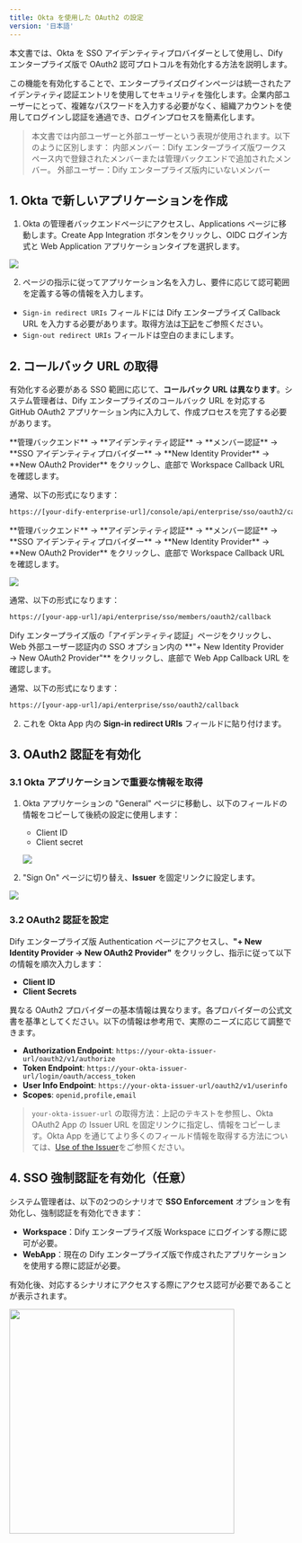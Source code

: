 ```yaml
---
title: Okta を使用した OAuth2 の設定
version: '日本語'
---
```


本文書では、Okta を SSO アイデンティティプロバイダーとして使用し、Dify エンタープライズ版で OAuth2 認可プロトコルを有効化する方法を説明します。

この機能を有効化することで、エンタープライズログインページは統一されたアイデンティティ認証エントリを使用してセキュリティを強化します。企業内部ユーザーにとって、複雑なパスワードを入力する必要がなく、組織アカウントを使用してログインし認証を通過でき、ログインプロセスを簡素化します。

> 本文書では内部ユーザーと外部ユーザーという表現が使用されます。以下のように区別します：
> 内部メンバー：Dify エンタープライズ版ワークスペース内で登録されたメンバーまたは管理バックエンドで追加されたメンバー。
> 外部ユーザー：Dify エンタープライズ版内にいないメンバー

## 1. Okta で新しいアプリケーションを作成

1. Okta の管理者バックエンドページにアクセスし、Applications ページに移動します。Create App Integration ボタンをクリックし、OIDC ログイン方式と Web Application アプリケーションタイプを選択します。

![](https://assets-docs.dify.ai/2025/02/21c12f61141314a3a942f3423086e5ef.png)

2. ページの指示に従ってアプリケーション名を入力し、要件に応じて認可範囲を定義する等の情報を入力します。

- `Sign-in redirect URIs` フィールドには Dify エンタープライズ Callback URL を入力する必要があります。取得方法は[下記](#2-コールバック-url-の取得)をご参照ください。
- `Sign-out redirect URIs` フィールドは空白のままにします。

## 2. コールバック URL の取得

有効化する必要がある SSO 範囲に応じて、**コールバック URL は異なります**。システム管理者は、Dify エンタープライズのコールバック URL を対応する GitHub OAuth2 アプリケーション内に入力して、作成プロセスを完了する必要があります。

<Tabs>
  <Tab title="Workspace">
   **管理バックエンド** → **アイデンティティ認証** → **メンバー認証** → **SSO アイデンティティプロバイダー** → **New Identity Provider** → **New OAuth2 Provider** をクリックし、底部で Workspace Callback URL を確認します。
   
   通常、以下の形式になります：

   ```bash
   https://[your-dify-enterprise-url]/console/api/enterprise/sso/oauth2/callback
   ```
  </Tab>
  <Tab title="WebApp Members（内部ユーザー向け）">
   **管理バックエンド** → **アイデンティティ認証** → **メンバー認証** → **SSO アイデンティティプロバイダー** → **New Identity Provider** → **New OAuth2 Provider** をクリックし、底部で Workspace Callback URL を確認します。

   ![](https://assets-docs.dify.ai/2025/06/5570530b7133b8d847ae3281304f26cb.png)

   通常、以下の形式になります：

   ```bash
   https://[your-app-url]/api/enterprise/sso/members/oauth2/callback
   ```
  </Tab>
  <Tab title="WebApp External Users（外部ユーザー向け）">
   Dify エンタープライズ版の「アイデンティティ認証」ページをクリックし、Web 外部ユーザー認証内の SSO オプション内の **"+ New Identity Provider → New OAuth2 Provider"** をクリックし、底部で Web App Callback URL を確認します。

   通常、以下の形式になります：

   ```bash
   https://[your-app-url]/api/enterprise/sso/oauth2/callback
   ```
  </Tab>
</Tabs>

2. これを Okta App 内の **Sign-in redirect URIs** フィールドに貼り付けます。

## 3. OAuth2 認証を有効化

### 3.1 Okta アプリケーションで重要な情報を取得

1. Okta アプリケーションの "General" ページに移動し、以下のフィールドの情報をコピーして後続の設定に使用します：
   * Client ID
   * Client secret

   ![](/zh-cn/images/okta-oidc-5.png)
   
2. "Sign On" ページに切り替え、**Issuer** を固定リンクに設定します。

  ![](https://assets-docs.dify.ai/2025/02/0cf3c5b1c3b662e48d65827ae3b34ca4.png)

### 3.2 OAuth2 認証を設定

Dify エンタープライズ版 Authentication ページにアクセスし、**"+ New Identity Provider → New OAuth2 Provider"** をクリックし、指示に従って以下の情報を順次入力します：

- **Client ID**
- **Client Secrets**

異なる OAuth2 プロバイダーの基本情報は異なります。各プロバイダーの公式文書を基準としてください。以下の情報は参考用で、実際のニーズに応じて調整できます。

- **Authorization Endpoint**: `https://your-okta-issuer-url/oauth2/v1/authorize`
- **Token Endpoint**: `https://your-okta-issuer-url/login/oauth/access_token`
- **User Info Endpoint**: `https://your-okta-issuer-url/oauth2/v1/userinfo`
- **Scopes**: `openid,profile,email`

> `your-okta-issuer-url` の取得方法：上記のテキストを参照し、Okta OAuth2 App の Issuer URL を固定リンクに指定し、情報をコピーします。Okta App を通じてより多くのフィールド情報を取得する方法については、[Use of the Issuer](https://support.okta.com/help/s/article/What-is-theIssuerlocated-under-the-OpenID-Connect-ID-Token-app-settings-used-for?language=en_US)をご参照ください。

## 4. SSO 強制認証を有効化（任意）

システム管理者は、以下の2つのシナリオで **SSO Enforcement** オプションを有効化し、強制認証を有効化できます：

- **Workspace**：Dify エンタープライズ版 Workspace にログインする際に認可が必要。
- **WebApp**：現在の Dify エンタープライズ版で作成されたアプリケーションを使用する際に認証が必要。

有効化後、対応するシナリオにアクセスする際にアクセス認可が必要であることが表示されます。

<img src="https://assets-docs.dify.ai/2025/02/87bf868d0058723607311265a57888c5.png" width="400" />
